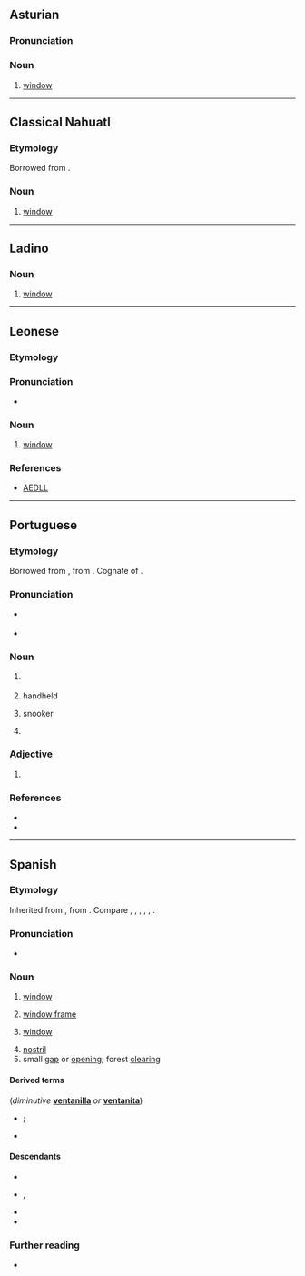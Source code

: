 ==Asturian==

===Pronunciation===
{{rfp|ast}}

===Noun===
{{ast-noun|f|ventanes}}

# [[window]]

----

==Classical Nahuatl==

===Etymology===
Borrowed from {{bor|nci|es|ventana}}.

===Noun===
{{head|nci|noun}}

# [[window]]
<!--commented out, incomprehensible

===References===
* '''1611''', Pedro de Arenas, ''Vocabulario manual de las lenguas Castellana y Mexicana'' (1793) Why are there two dates here?
**: ''la ventana-'' in '''ventana'''--- Is "in ventana" a translation? If so, put it in quotes. -->

----

==Ladino==

===Noun===
{{lad-noun|g=f}}

# [[window]]

----

==Leonese==

===Etymology===
{{rfe|roa-leo}}

===Pronunciation===
* {{IPA|roa-leo|/benˈtana/}}

===Noun===
{{head|roa-leo|noun|g=f|plural|ventanas}}

# [[window]]

===References===
* [http://www.lengualeonesa.eu/castellan/Diccionario AEDLL]

----

==Portuguese==

===Etymology===
Borrowed from {{bor|pt|es|ventana}}, from {{der|pt|la|ventus}}. Cognate of {{m|pt|ventã}}.

===Pronunciation===
* {{a|Portugal}} {{IPA|pt|/vẽ.ˈtɐ.nɐ/}}
* {{hyph|pt|ven|ta|na}}

===Noun===
{{pt-noun|f|s}}

# {{lb|pt|archaic}} {{l|en|window}}
#: {{syn|pt|janela}}
# handheld {{l|en|fan}}
#: {{syn|pt|leque}}
# snooker {{l|en|pocket}}
#: {{syn|pt|ventanilha}}
# {{lb|pt|Brazil}} {{l|en|troublemaker}}
#: {{syn|pt|desordeiro|mau|turbulento|alt3=turbulento.}}

===Adjective===
{{pt-adj|ventan|a}}

# {{lb|pt|Brazil}} {{l|en|troublemaker}}
#: {{syn|pt|desordeiro|mau|turbulento|alt3=turbulento.}}

===References===
* {{R:Priberam}}
* {{R:TLPGP}}

----

==Spanish==

===Etymology===
Inherited from {{inh|es|VL.|*ventāna}}, from {{der|es|la|ventus||wind}}. Compare {{cog|ast|ventana}}, {{cog|ext|ventana}}, {{cog|gl|ventá}}, {{cog|roa-leo|ventana}}, {{cog|mwl|bentana}}, {{cog|pt|ventã}}.

===Pronunciation===
{{es-IPA}}
* {{hyph|es|ven|ta|na}}

===Noun===
{{es-noun|f}}
{{attention|es|please check definitions}}

# [[window]] {{gloss|opening for light and air}}
#: {{syn|es|fenestra|finiestra|hiniestra}}
# [[window frame]]
# {{lb|es|computing}} [[window]] {{gloss|area on a computer screen}}
# [[nostril]]
# small [[gap]] or [[opening]]; forest [[clearing]]

====Derived terms====
(''diminutive'' '''[[ventanilla]]''' ''or'' '''[[ventanita]]''')
* {{l|es|echar la casa por la ventana}}; {{l|es|tirar la casa por la ventana}}
* {{l|es|ventanal}}

====Descendants====
* {{desc|bcl|bintana|bor=1}}
* {{desc|ceb|bintana|bor=1}}, {{l|ceb|bentana}}
* {{desc|hil|bintana|bor=1}}
* {{desc|tl|bintana|bor=1}}

===Further reading===
* {{R:DRAE}}

{{C|es|Architecture}}